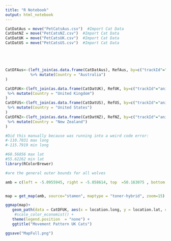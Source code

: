 ```yaml
---
title: "R Notebook"
output: html_notebook
---
```



```r

CatDatAus = move("PetCatsAus.csv")  #Import Cat Data
CatDatNZ = move("PetCatsNZ.csv")  #Import Cat Data
CatDatUK = move("PetCatsUK.csv")  #Import Cat Data
CatDatUS = move("PetCatsUS.csv")  #Import Cat Data





CatDFAus<-(left_join(as.data.frame(CatDatAus), RefAus, by=c("trackId"="animal.id"))
           %>% mutate(Country = "Australia")
)

CatDFUK<-(left_join(as.data.frame(CatDatUK), RefUK, by=c("trackId"="animal.id"))
 %>% mutate(Country = "United Kingdom")
)
CatDFUS<-(left_join(as.data.frame(CatDatUS), RefUS, by=c("trackId"="animal.id"))
 %>% mutate(Country = "United States")
)
CatDFNZ<-(left_join(as.data.frame(CatDatNZ), RefNZ, by=c("trackId"="animal.id"))
 %>% mutate(Country = "New Zealand")
)
```


```r
#Did this manually because was running into a weird code error:
#-110.7031 max long
#-115.7919 min long

#60.56856 max lat
#55.62262 min lat
library(RColorBrewer)

#are the general outer bounds for all wolves

amb = c(left = -5.0955945, right = -5.058614, top  =50.163075 , bottom  = 50.14675)


map = get_map(amb, source="stamen", maptype = "toner-hybrid", zoom=15)

ggmap(map)+
   geom_path(data = CatDFUK, aes(x = location.long, y = location.lat, color = tag.id))+
    #scale_color_economist() +
   theme(legend.position  = "none") +
   ggtitle("Movement Pattern UK Cats") 

ggsave("MapFull.png")
```

